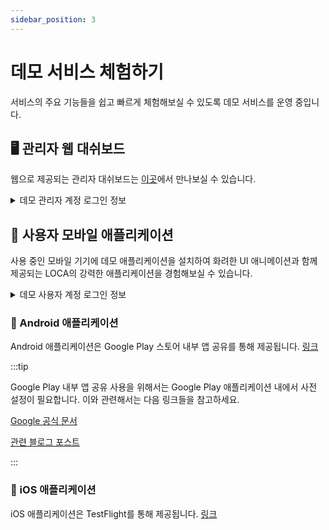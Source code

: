 ```yaml
---
sidebar_position: 3
---
```


# 데모 서비스 체험하기

서비스의 주요 기능들을 쉽고 빠르게 체험해보실 수 있도록 데모 서비스를 운영 중입니다.

## 🖥 관리자 웹 대쉬보드

웹으로 제공되는 관리자 대쉬보드는 [이곳](https://loca.kimjisub.me)에서 만나보실 수 있습니다.

<details markdown="1">
<summary>데모 관리자 계정 로그인 정보</summary>

- ID(군번): **00-000000**
- PW: **admin**

</details>

## 📱 사용자 모바일 애플리케이션

사용 중인 모바일 기기에 데모 애플리케이션을 설치하여 화려한 UI 애니메이션과 함께 제공되는 LOCA의 강력한 애플리케이션을 경험해보실 수 있습니다.

<details markdown="1">
<summary>데모 사용자 계정 로그인 정보</summary>

- ID(군번): **00-111111**
- PW: **string**

</details>

### 🤖 Android 애플리케이션

Android 애플리케이션은 Google Play 스토어 내부 앱 공유를 통해 제공됩니다. [링크](https://play.google.com/apps/test/RQY7HmDqfQY/ahAIGJVrdhV8iJoueQDLqHKenpNkD2TUUQS_q_waDc0GY4rG8h1H2hj3v48CexGp5u4IZiA-dEJXz6YOkfeh9L7QtD)

:::tip

Google Play 내부 앱 공유 사용을 위해서는 Google Play 애플리케이션 내에서 사전 설정이 필요합니다. 이와 관련해서는 다음 링크들을 참고하세요.

[Google 공식 문서](https://support.google.com/googleplay/android-developer/answer/9844679#on)

[관련 블로그 포스트](https://devuryu.tistory.com/333)

:::

### 🍎 iOS 애플리케이션

iOS 애플리케이션은 TestFlight를 통해 제공됩니다. [링크](https://testflight.apple.com/join/paE6p9kB)
